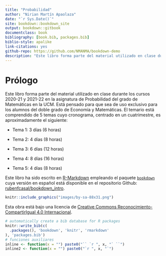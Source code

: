 ```yaml
--- 
title: "Probabilidad"
author: "Nirian Martín Apaolaza"
date: "`r Sys.Date()`"
site: bookdown::bookdown_site
output: bookdown::gitbook
documentclass: book
bibliography: [book.bib, packages.bib]
biblio-style: apalike
link-citations: yes
github-repo: https://github.com/NMANMA/bookdown-demo
description: "Este libro forma parte del material utilizado en clase durante los cursos 2020-21 y 2021-22 en la asignatura de Probabilidad del grado de Matemáticas en la UCM. Está pensado para que sea de uso exclusivo para los alumnos del doble grado de Economía y Matemáticas."
---
```



# Prólogo {-}

Este libro forma parte del material utilizado en clase durante los cursos 2020-21 y 2021-22 en la asignatura de Probabilidad del grado de Matemáticas en la UCM. Está pensado para que sea de uso exclusivo para los alumnos del doble grado de Economía y Matemáticas. El temario está comprendido de 5 temas cuyo cronograma, centrado en un cuatrimestre, es aproximadamente el siguiente:

- Tema 1: 3 días (6 horas)

- Tema 2: 4 días (8 horas)

- Tema 3: 6 días (12 horas)

- Tema 4: 8 días (16 horas)

- Tema 5: 4 días (8 horas)

Este libro ha sido escrito en [R-Markdown](http://rmarkdown.rstudio.com) empleando el paquete [`bookdown`](https://bookdown.org/yihui/bookdown/)  cuya versión en español está disponible en el repositorio Github: [rubenfcasal/bookdown_intro](https://github.com/rubenfcasal/bookdown_intro). 

```r
knitr::include_graphics("images/by-sa-88x31.png")
```

Esta obra está bajo una licencia de [Creative Commons Reconocimiento-CompartirIgual 4.0 Internacional](https://creativecommons.org/licenses/by-sa/4.0/deed.es).

```r
# automatically create a bib database for R packages
knitr::write_bib(c(
  .packages(), 'bookdown', 'knitr', 'rmarkdown'
), 'packages.bib')
# funciones auxiliares
inline <- function(x = "") paste0("`` `r ", x, "` ``")
inline2 <- function(x = "") paste0("`r ", x, "`")
```
